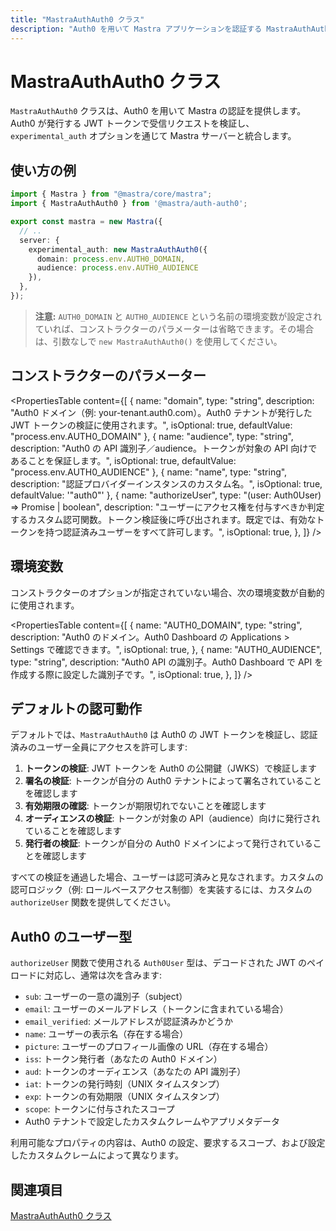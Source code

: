 ```yaml
---
title: "MastraAuthAuth0 クラス"
description: "Auth0 を用いて Mastra アプリケーションを認証する MastraAuthAuth0 クラスの API リファレンス。"
---
```


# MastraAuthAuth0 クラス

`MastraAuthAuth0` クラスは、Auth0 を用いて Mastra の認証を提供します。Auth0 が発行する JWT トークンで受信リクエストを検証し、`experimental_auth` オプションを通じて Mastra サーバーと統合します。

## 使い方の例

```typescript filename="src/mastra/index.ts" showLineNumbers copy
import { Mastra } from "@mastra/core/mastra";
import { MastraAuthAuth0 } from '@mastra/auth-auth0';

export const mastra = new Mastra({
  // ..
  server: {
    experimental_auth: new MastraAuthAuth0({
      domain: process.env.AUTH0_DOMAIN,
      audience: process.env.AUTH0_AUDIENCE
    }),
  },
});
```

> **注意:** `AUTH0_DOMAIN` と `AUTH0_AUDIENCE` という名前の環境変数が設定されていれば、コンストラクターのパラメーターは省略できます。その場合は、引数なしで `new MastraAuthAuth0()` を使用してください。


## コンストラクターのパラメーター

<PropertiesTable
  content={[
    {
      name: "domain",
      type: "string",
      description: "Auth0 ドメイン（例: your-tenant.auth0.com）。Auth0 テナントが発行した JWT トークンの検証に使用されます。",
      isOptional: true,
      defaultValue: "process.env.AUTH0_DOMAIN"
    },
    {
      name: "audience",
      type: "string",
      description: "Auth0 の API 識別子／audience。トークンが対象の API 向けであることを保証します。",
      isOptional: true,
      defaultValue: "process.env.AUTH0_AUDIENCE"
    },
    {
      name: "name",
      type: "string",
      description: "認証プロバイダーインスタンスのカスタム名。",
      isOptional: true,
      defaultValue: '"auth0"'
    },
    {
      name: "authorizeUser",
      type: "(user: Auth0User) => Promise<boolean> | boolean",
      description: "ユーザーにアクセス権を付与すべきか判定するカスタム認可関数。トークン検証後に呼び出されます。既定では、有効なトークンを持つ認証済みユーザーをすべて許可します。",
      isOptional: true,
    },
  ]}
/>

## 環境変数

コンストラクターのオプションが指定されていない場合、次の環境変数が自動的に使用されます。

<PropertiesTable
  content={[
    {
      name: "AUTH0_DOMAIN",
      type: "string",
      description: "Auth0 のドメイン。Auth0 Dashboard の Applications > Settings で確認できます。",
      isOptional: true,
    },
    {
      name: "AUTH0_AUDIENCE",
      type: "string",
      description: "Auth0 API の識別子。Auth0 Dashboard で API を作成する際に設定した識別子です。",
      isOptional: true,
    },
  ]}
/>

## デフォルトの認可動作

デフォルトでは、`MastraAuthAuth0` は Auth0 の JWT トークンを検証し、認証済みのユーザー全員にアクセスを許可します:

1. **トークンの検証**: JWT トークンを Auth0 の公開鍵（JWKS）で検証します
2. **署名の検証**: トークンが自分の Auth0 テナントによって署名されていることを確認します
3. **有効期限の確認**: トークンが期限切れでないことを確認します
4. **オーディエンスの検証**: トークンが対象の API（audience）向けに発行されていることを確認します
5. **発行者の検証**: トークンが自分の Auth0 ドメインによって発行されていることを確認します

すべての検証を通過した場合、ユーザーは認可済みと見なされます。カスタムの認可ロジック（例: ロールベースアクセス制御）を実装するには、カスタムの `authorizeUser` 関数を提供してください。

## Auth0 のユーザー型

`authorizeUser` 関数で使用される `Auth0User` 型は、デコードされた JWT のペイロードに対応し、通常は次を含みます:

- `sub`: ユーザーの一意の識別子（subject）
- `email`: ユーザーのメールアドレス（トークンに含まれている場合）
- `email_verified`: メールアドレスが認証済みかどうか
- `name`: ユーザーの表示名（存在する場合）
- `picture`: ユーザーのプロフィール画像の URL（存在する場合）
- `iss`: トークン発行者（あなたの Auth0 ドメイン）
- `aud`: トークンのオーディエンス（あなたの API 識別子）
- `iat`: トークンの発行時刻（UNIX タイムスタンプ）
- `exp`: トークンの有効期限（UNIX タイムスタンプ）
- `scope`: トークンに付与されたスコープ
- Auth0 テナントで設定したカスタムクレームやアプリメタデータ

利用可能なプロパティの内容は、Auth0 の設定、要求するスコープ、および設定したカスタムクレームによって異なります。

## 関連項目

[MastraAuthAuth0 クラス](/docs/auth/auth0.mdx)
